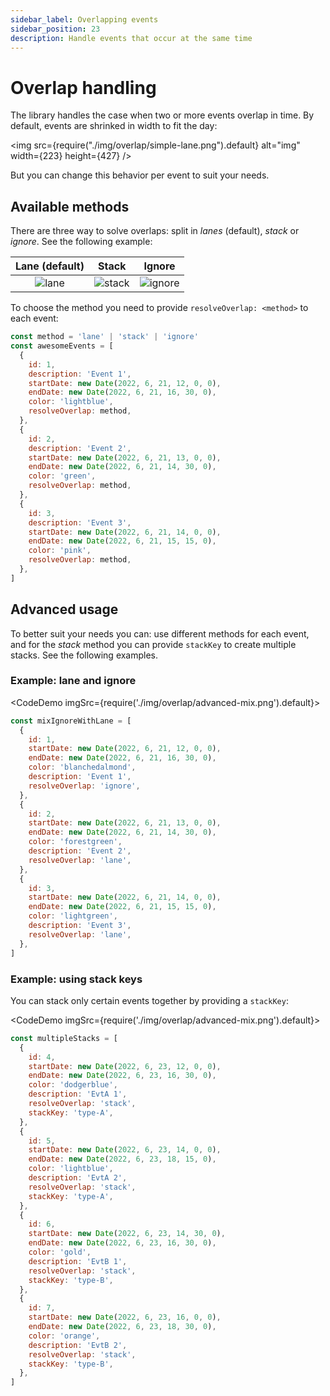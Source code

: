 ```yaml
---
sidebar_label: Overlapping events
sidebar_position: 23
description: Handle events that occur at the same time
---
```


# Overlap handling

The library handles the case when two or more events overlap in time. By default, events are shrinked in width to fit the day:

<img
  src={require("./img/overlap/simple-lane.png").default}
  alt="img"
  width={223}
  height={427}
/>

But you can change this behavior per event to suit your needs.


## Available methods

There are three way to solve overlaps: split in _lanes_ (default), _stack_ or _ignore_. See the following example:

| Lane (default) | Stack | Ignore |
| :---: | :---: | :---: |
| ![lane](./img/overlap/simple-lane.png) | ![stack](./img/overlap/simple-stack.png) | ![ignore](./img/overlap/simple-ignore.png) |

To choose the method you need to provide `resolveOverlap: <method>` to each event:

```js title="Basic usage"
const method = 'lane' | 'stack' | 'ignore'
const awesomeEvents = [
  {
    id: 1,
    description: 'Event 1',
    startDate: new Date(2022, 6, 21, 12, 0, 0),
    endDate: new Date(2022, 6, 21, 16, 30, 0),
    color: 'lightblue',
    resolveOverlap: method,
  },
  {
    id: 2,
    description: 'Event 2',
    startDate: new Date(2022, 6, 21, 13, 0, 0),
    endDate: new Date(2022, 6, 21, 14, 30, 0),
    color: 'green',
    resolveOverlap: method,
  },
  {
    id: 3,
    description: 'Event 3',
    startDate: new Date(2022, 6, 21, 14, 0, 0),
    endDate: new Date(2022, 6, 21, 15, 15, 0),
    color: 'pink',
    resolveOverlap: method,
  },
]
```

## Advanced usage

To better suit your needs you can: use different methods for each event, and for the _stack_ method you can provide `stackKey` to create multiple stacks. See the following examples.

### Example: lane and ignore

<CodeDemo imgSrc={require('./img/overlap/advanced-mix.png').default}>

```js title="Lane and Ignore"
const mixIgnoreWithLane = [
  {
    id: 1,
    startDate: new Date(2022, 6, 21, 12, 0, 0),
    endDate: new Date(2022, 6, 21, 16, 30, 0),
    color: 'blanchedalmond',
    description: 'Event 1',
    resolveOverlap: 'ignore',
  },
  {
    id: 2,
    startDate: new Date(2022, 6, 21, 13, 0, 0),
    endDate: new Date(2022, 6, 21, 14, 30, 0),
    color: 'forestgreen',
    description: 'Event 2',
    resolveOverlap: 'lane',
  },
  {
    id: 3,
    startDate: new Date(2022, 6, 21, 14, 0, 0),
    endDate: new Date(2022, 6, 21, 15, 15, 0),
    color: 'lightgreen',
    description: 'Event 3',
    resolveOverlap: 'lane',
  },
]
```
</CodeDemo>


### Example: using stack keys
You can stack only certain events together by providing a `stackKey`:

<CodeDemo imgSrc={require('./img/overlap/advanced-mix.png').default}>

```js title="Multiple stacks"
const multipleStacks = [
  {
    id: 4,
    startDate: new Date(2022, 6, 23, 12, 0, 0),
    endDate: new Date(2022, 6, 23, 16, 30, 0),
    color: 'dodgerblue',
    description: 'EvtA 1',
    resolveOverlap: 'stack',
    stackKey: 'type-A',
  },
  {
    id: 5,
    startDate: new Date(2022, 6, 23, 14, 0, 0),
    endDate: new Date(2022, 6, 23, 18, 15, 0),
    color: 'lightblue',
    description: 'EvtA 2',
    resolveOverlap: 'stack',
    stackKey: 'type-A',
  },
  {
    id: 6,
    startDate: new Date(2022, 6, 23, 14, 30, 0),
    endDate: new Date(2022, 6, 23, 16, 30, 0),
    color: 'gold',
    description: 'EvtB 1',
    resolveOverlap: 'stack',
    stackKey: 'type-B',
  },
  {
    id: 7,
    startDate: new Date(2022, 6, 23, 16, 0, 0),
    endDate: new Date(2022, 6, 23, 18, 30, 0),
    color: 'orange',
    description: 'EvtB 2',
    resolveOverlap: 'stack',
    stackKey: 'type-B',
  },
]
```

</CodeDemo>
